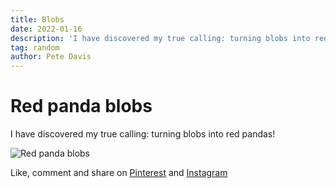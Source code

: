 ```yaml
---
title: Blobs
date: 2022-01-16
description: 'I have discovered my true calling: turning blobs into red pandas!'
tag: random
author: Pete Davis
---
```



# Red panda blobs

I have discovered my true calling: turning blobs into red pandas!

<Image
  src="/images/3-blob-red-pandas.png"
  alt="Red panda blobs"
  width={1000}
  height={1000}
  priority
  className="next-image"
/>

Like, comment and share on [Pinterest](https://www.pinterest.co.uk/pin/530580399859892801) and [Instagram](https://www.instagram.com/p/CYyhIkVLS7Z/)
